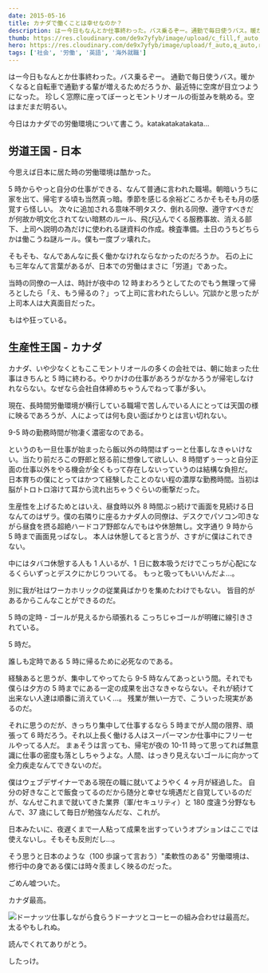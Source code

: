```yaml
---
date: 2015-05-16
title: カナダで働くことは幸せなのか？
description: はー今日もなんとか仕事終わった。バス乗るぞー。通勤で毎日使うバス。暖かくなると自転車で通勤する輩が増えるためだろうか、最近特に空席が目立つようになった。
thumb: https://res.cloudinary.com/de9x7yfyb/image/upload/c_fill,f_auto,h_120,q_auto,r_6,w_120/v1637734546/qc3/posts/work-in-canada/work_onjmyo.jpg
hero: https://res.cloudinary.com/de9x7yfyb/image/upload/f_auto,q_auto,r_6,w_680/v1637734546/qc3/posts/work-in-canada/work_onjmyo.jpg
tags: ['社会', '労働', '英語', '海外就職']
---
```


はー今日もなんとか仕事終わった。バス乗るぞー。
通勤で毎日使うバス。暖かくなると自転車で通勤する輩が増えるためだろうか、最近特に空席が目立つようになった。
珍しく窓際に座ってぼーっとモントリオールの街並みを眺める。空はまだまだ明るい。

今日はカナダでの労働環境について書こう。katakatakatakata...

## 労道王国 - 日本

今思えば日本に居た時の労働環境は酷かった。

5 時からやっと自分の仕事ができる、なんて普通に言われた職場。朝暗いうちに家を出て、帰宅する頃も当然真っ暗。季節を感じる余裕どころかそもそも月の感覚すら怪しい。
次々に追加される意味不明タスク、倒れる同僚、遵守すべきだが何故か明文化されてない暗黙のルール、飛び込んでくる服務事故、消える部下、上司へ説明の為だけに使われる謎資料の作成。検査準備。土日のうちどちらかは働こうね謎ルール。僕も一度ブッ壊れた。

そもそも、なんであんなに長く働かなけれならなかったのだろうか。
石の上にも三年なんて言葉があるが、日本での労働はまさに「労道」であった。

当時の同僚の一人は、時計が夜中の 12 時まわろうとしてたのでもう無理って帰ろとしたら「え、もう帰るの？」って上司に言われたらしい。冗談かと思ったが上司本人は大真面目だった。

もはや狂っている。

## 生産性王国 - カナダ

カナダ、いや少なくともここモントリオールの多くの会社では、朝に始まった仕事はきちんと 5 時に終わる。やりかけの仕事があろうがなかろうが帰宅しなけれならない。なぜなら会社自体締めちゃうんでねって事が多い。

現在、長時間労働環境が横行している職場で苦しんでいる人にとっては天国の様に映るであろうが、人によっては何も良い面ばかりとは言い切れない。

9-5 時の勤務時間が物凄く濃密なのである。

というのも一旦仕事が始まったら飯以外の時間はずっーと仕事しなきゃいけない。当たり前だろこの野郎と怒る前に想像して欲しい、8 時間ずぅーっと自分正面の仕事以外をやる機会が全くもって存在しないっていうのは結構な負担だ。
日本育ちの僕にとってはかつて経験したことのない程の濃厚な勤務時間。当初は脳がトロトロ溶けて耳から流れ出ちゃうぐらいの衝撃だった。

生産性を上げるためとはいえ、昼食時以外 8 時間ぶっ続けで画面を見続ける日なんてのはザラ。僕の右隣りに座るカナダ人の同僚は、デスクでパソコン叩きながら昼食を摂る超絶ハードコア野郎なんでもはや休憩無し。文字通り 9 時から 5 時まで画面見っぱなし。
本人は休憩してると言うが、さすがに僕はこれできない。

中にはタバコ休憩する人も 1 人いるが、1 日に数本吸うだけでこっちが心配になるくらいずっとデスクにかじりついてる。
もっと吸ってもいいんだよ…。

別に我が社はワーカホリックの従業員ばかりを集めたわけでもない。
皆目的があるからこんなことができるのだ。

5 時の定時 - ゴールが見えるから頑張れる
こっちじゃゴールが明確に線引きされている。

5 時だ。

誰しも定時である 5 時に帰るために必死なのである。

経験あると思うが、集中してやってたら 9-5 時なんてあっという間。それでも僕らは夕方の 5 時までにある一定の成果を出さなきゃならない。それが続けて出来ない人達は順番に消えていく…。
残業が無い一方で、こういった現実があるのだ。

それに思うのだが、きっちり集中して仕事するなら 5 時までが人間の限界、頑張って 6 時だろう。それ以上長く働ける人はスーパーマンか仕事中にフリーセルやってる人だ。
まぁそうは言っても、帰宅が夜の 10-11 時って思ってれば無意識に仕事の密度も落としちゃうよな。人間、はっきり見えないゴールに向かって全力疾走なんてできないのだ。

僕はウェブデザイナーである現在の職に就いてようやく 4 ヶ月が経過した。
自分の好きなことで飯食ってるのだから随分と幸せな境遇だと自覚しているのだが、なんせこれまで就いてきた業界（軍/セキュリティ）と 180 度違う分野なもんで、37 歳にして毎日が勉強なんだな、これが。

日本みたいに、夜遅くまで一人粘って成果を出すっていうオプションはここでは使えないし。そもそも反則だし…。

そう思うと日本のような（100 歩譲って言おう）"柔軟性のある" 労働環境は、修行中の身である僕には時々羨ましく映るのだった。

ごめん嘘ついた。

カナダ最高。

![ドーナッツ](https://res.cloudinary.com/de9x7yfyb/image/upload/f_auto,q_auto,r_6,w_680/v1637734546/qc3/posts/work-in-canada/doughnut_k7dyfl.jpg)仕事しながら食らうドーナツとコーヒーの組み合わせは最高だ。太るやもしれぬ。

読んでくれてありがとう。

したっけ。
